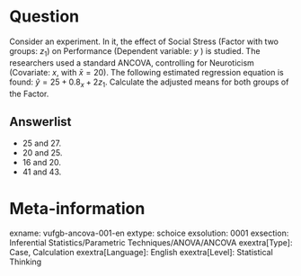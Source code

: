 Question
========
Consider an experiment. In it, the effect of Social Stress (Factor with two groups: $z_{1}$) on Performance (Dependent variable: $y$ ) is studied. The researchers used a standard ANCOVA, controlling for Neuroticism (Covariate: $x$, with $\bar{x} = 20$). The following estimated regression equation is found: $\hat{y}=25+0.8_{x}+2z_{1}$. Calculate the adjusted means for both groups of the Factor.

Answerlist
----------
* 25 and 27.
* 20 and 25.
* 16 and 20.
* 41 and 43.

Meta-information
================
exname: vufgb-ancova-001-en
extype: schoice
exsolution: 0001
exsection: Inferential Statistics/Parametric Techniques/ANOVA/ANCOVA
exextra[Type]: Case, Calculation
exextra[Language]: English
exextra[Level]: Statistical Thinking
